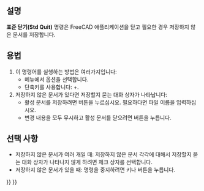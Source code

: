 <languages/>

<div class="mw-translate-fuzzy">
{{Docnav
|[[Std_RecentFiles/ko|최근 파일]]
|
|[[Std_File_Menu/ko|표준 파일 메뉴]]
|IconL=
|IconR=
|IconC=Freecad.svg
}}
</div>

<div class="mw-translate-fuzzy">
{{GuiCommand/ko
|Name=Std Quit
|Name/ko=표준 종료
|MenuLocation=파일 → 종료
|Workbenches=모두
|Shortcut={{KEY|Alt}}+{{KEY|F4}}
|SeeAlso=[[Std_CloseActiveWindow/ko|표준 닫기]]
}}
</div>

<span id="Description"></span>
==설명==

<div class="mw-translate-fuzzy">
'''표준 닫기(Std Quit)''' 명령은 FreeCAD 애플리케이션을 닫고 필요한 경우 저장하지 않은 문서를 저장합니다.
</div>

<span id="Usage"></span>
==용법==

<div class="mw-translate-fuzzy">
# 이 명령어를 실행하는 방법은 여러가지입니다:
#* 메뉴에서 {{MenuCommand|파일 → [[Image:Std_Quit.svg|16px]] 종료}} 옵션을 선택합니다.
#* 단축키를 사용합니다: {{KEY|Alt}}+{{KEY|F4}}.
# 저장하지 않은 문서가 있다면 저장할지 묻는 대화 상자가 나타납니다:
#* 활성 문서를 저장하려면 {{Button|저장}} 버튼을 누르십시오. 필요하다면 파일 이름을 입력하십시오.
#* 변경 내용을 모두 무시하고 활성 문서를 닫으려면 {{Button|무시}} 버튼을 누릅니다.
</div>

<span id="Options"></span>
==선택 사항==

<div class="mw-translate-fuzzy">
* 저장하지 않은 문서가 여러 개일 때: 저장하지 않은 문서 각각에 대해서 저장할지 묻는 대화 상자가 나타나지 않게 하려면 {{CheckBox|TRUE|모든 문서에 적용}} 체크 상자를 선택합니다.
* 저장하지 않은 문서가 있을 때: 명령을 중지하려면 {{KEY|Esc}} 키나 {{Button|취소}} 버튼을 누릅니다.
</div>


<div class="mw-translate-fuzzy">
{{Docnav
|[[Std_RecentFiles/ko|최근 파일]]
|
|[[Std_File_Menu/ko|파일 메뉴]]
|IconL=
|IconR=
|IconC=Freecad.svg
}}
</div>

{{Std_Base_navi{{#translation:}}}}
{{Userdocnavi{{#translation:}}}}